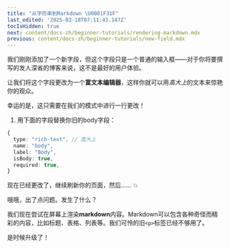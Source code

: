 ```yaml
---
title: "从字符串到Markdown \U0001F31F"
last_edited: '2025-03-18T07:11:43.147Z'
tocIsHidden: true
next: content/docs-zh/beginner-tutorials/rendering-markdown.mdx
previous: content/docs-zh/beginner-tutorials/new-field.mdx
---
```


我们刚刚添加了一个新字段，但这个字段只是一个普通的输入框——对于你将要撰写的发人深省的博客来说，这不是最好的用户体验。

让我们将这个字段更改为一个**富文本编辑器**，这样你就可以用*高大上*的文本来惊艳你的观众。

幸运的是，这只需要在我们的模式中进行一行更改！

1. 用下面的字段替换你旧的body字段：

```typescript
{
  type: "rich-text", // 高大上
  name: "body",
  label: "Body",
  isBody: true,
  required: true,
}
```

现在已经更改了，继续刷新你的页面，然后…… 💥

哦哦，出了点问题。发生了什么？

我们现在尝试在屏幕上渲染**markdown**内容。Markdown可以包含各种奇怪而精彩的内容，比如标题、表格、列表等。我们可怜的旧`<p>`标签已经不够用了。

是时候升级了！
